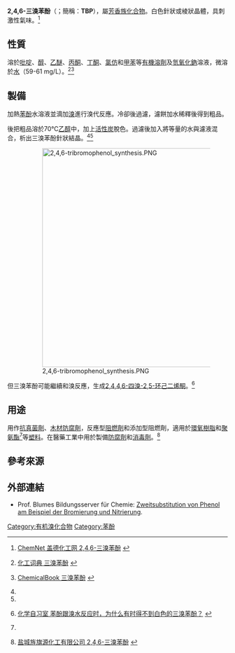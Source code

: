 {{Chembox
| verifiedrevid = 413103589
| Name = 三溴苯酚
| NameEn = 2,4,6-Tribromophenol
| ImageFileL1=2,4,6-Tribromophenol.png
| ImageSizeL1=150px
| ImageFileR1=2,4,6-Tribromophenol-3D-balls.png
| ImageSizeR1=150px
| IUPACName=2,4,6-三溴苯酚
| OtherNames= 2,4,6-三溴苯酚<br>2,4,6,三溴化酚<br>2,4,6-三溴酚<br>對稱三溴酚<br>Tribromophenol<br>2,4,6-TBP<br>TBP<br>Bromol
| Section1={{Chembox Identifiers
| ChemSpiderID_Ref = {{chemspidercite|correct|chemspider}}
| ChemSpiderID = 1438
| KEGG_Ref = {{keggcite|correct|kegg}}
| KEGG = C14454
| InChI = 1/C6H3Br3O/c7-3-1-4(8)6(10)5(9)2-3/h1-2,10H
| InChIKey = BSWWXRFVMJHFBN-UHFFFAOYAF
| ChEMBL_Ref = {{ebicite|correct|EBI}}
| ChEMBL = 220087
| StdInChI_Ref = {{stdinchicite|correct|chemspider}}
| StdInChI = 1S/C6H3Br3O/c7-3-1-4(8)6(10)5(9)2-3/h1-2,10H
| StdInChIKey_Ref = {{stdinchicite|correct|chemspider}}
| StdInChIKey = BSWWXRFVMJHFBN-UHFFFAOYSA-N
| CASNo_Ref = {{cascite|correct|CAS}}
| CASNo=118-79-6
| PubChem=1483
| SMILES = Brc1cc(Br)cc(Br)c1O
}}
| Section2={{Chembox Properties
| C=6
| H=3
| Br=3
| O=1
| Appearance=白色或淡黃色，片狀或針狀晶體<ref name=Gardner>"'''3851''': Tribromophenol" in ''Gardner's Commercially Important Chemicals: Synonyms, Trade Names, and Properties'',  G. W. A. Milne (Editor), ISBN 978-0471735182, page 632</ref>
| Density=
| MeltingPt=95.5℃<ref name=Gardner/>（昇華）<ref name="guidechem" />
| BoilingPt=244℃<ref name="Merck">''[[Merck_Index|Merck Index]]'', 11th Edition, '''9526'''</ref><br>286℃<ref name=Gardner/>
| Solubility=微溶<ref name=Gardner/><br>59-61 mg/L<ref name=Inchem>[http://www.inchem.org/documents/cicads/cicads/cicad66.htm#4.2 Concise International Chemical Assessment Document 66: 2,4,6-Tribromophenol and Other Simple Brominated Phenols], International Programme on Chemical Safety</ref>
  }}
| Section3={{Chembox Hazards
| EUHazardSymbol = {{Chembox EUHazardSymbol|Xn|N}}<ref name=gestis>{{GESTIS|ZVG=24540|CAS=118-79-6|Name=2,4,6-Tribromphenol|Datum=6. August 2010}}</ref><ref name=chemblink>{{zh}}[http://www.chemblink.com/products/118-79-6C.htm chemblink 三溴苯酚]</ref>
| RPhrases = {{R20/22}}, {{R36/37/38}}, {{R51/53}}<ref name=chemblink />
| SPhrases = {{S9}}, {{S26}}, {{S36/37}}, {{S61}}<ref name=chemblink />
| MainHazards=
| FlashPt= 109.7℃<ref name="guidechem">[http://china.guidechem.com/2497/detail.html 2,4,6-三溴苯酚]</ref>
| Autoignition=
| LD50 = 2000 mg/kg（大鼠口服）<ref name=Gardner/>
  }}
}}
'''2,4,6-三溴苯酚'''（{{lang|en|'''2,4,6-Tribromophenol'''}}；簡稱：'''TBP'''），屬[[芳香族化合物|芳香族化合物]]。白色針狀或棱狀晶體，具刺激性氣味。<ref name="ChemNet">{{zh}}[http://china.chemnet.com/product/pclist--2%2C4%2C6%C8%FD%E4%E5%B1%BD%B7%D3--0.html ChemNet 盖德化工网 2,4,6-三溴苯酚] {{Wayback|url=http://china.chemnet.com/product/pclist--2%2C4%2C6%C8%FD%E4%E5%B1%BD%B7%D3--0.html |date=20201104014708 }}</ref>

== 性質 ==

溶於[[吡啶|吡啶]]、[[醇|醇]]、[[乙醚|乙醚]]、[[丙酮|丙酮]]、[[丁酮|丁酮]]、[[氯仿|氯仿]]和[[甲苯|甲苯]]等[[有機溶劑|有機溶劑]]及[[氫氧化鈉|氫氧化鈉]]溶液，微溶於[[水|水]]（59-61 mg/L）。<ref name="化工词典">{{zh}}[http://www.chemyq.com/xz/xz1/2000tmpvp.htm 化工词典 三溴苯酚] {{Wayback|url=http://www.chemyq.com/xz/xz1/2000tmpvp.htm |date=20071229080742 }}</ref><ref name="ChemicalBook">{{zh}}[http://www.chemicalbook.com/ProductChemicalPropertiesCB6852902.htm ChemicalBook 三溴苯酚] {{Wayback|url=http://www.chemicalbook.com/ProductChemicalPropertiesCB6852902.htm |date=20160305065822 }}</ref>

== 製備 ==

加熱[[苯酚|苯酚]]水溶液並滴加[[溴|溴]]進行溴代反應。冷卻後過濾，濾餅加水稀釋後得到粗品。

後把粗品溶於70℃[[乙醇|乙醇]]中，加上[[活性炭|活性炭]]脫色。過濾後加入將等量的水與濾液混合，析出三溴苯酚針狀結晶。<ref name="guidechem" /><ref name="ChemicalBook" />

: [[File:2,4,6-tribromophenol_synthesis.PNG|500px]]

但三溴苯酚可能繼續和溴反應，生成[[四溴环己二烯酮|2,4,4,6-四溴-2,5-环己二烯酮]]。<ref>{{zh}}[http://www.hxzxs.cn/html/2515.html 化学自习室 苯酚跟溴水反应时，为什么有时得不到白色的三溴苯酚？] {{Webarchive|url=https://archive.is/20120802032054/http://www.hxzxs.cn/html/2515.html |date=2012-08-02 }}</ref>
== 用途 ==

用作[[抗真菌劑|抗真菌劑]]、[[木材|木材]][[防腐劑|防腐劑]]，反應型[[阻燃劑|阻燃劑]]和添加型阻燃劑，適用於[[環氧樹脂|環氧樹脂]]和[[聚氨酯|聚氨酯]]<ref name="ChemBK" />等[[塑料|塑料]]。在醫藥工業中用於製備[[防腐劑|防腐劑]]和[[消毒劑|消毒劑]]。<ref>{{zh}}[http://www.huajiachem.com/HJ_08.htm 盐城旌旗源化工有限公司 2,4,6-三溴苯酚] {{Wayback|url=http://www.huajiachem.com/HJ_08.htm |date=20090502124830 }}</ref>

== 參考來源 ==
{{Reflist|2|refs=<ref name=ChemBK>{{Cite web |url = http://www.chembk.com/cn/chem/2,4,6-三溴苯酚 |title = 2,4,6-三溴苯酚(2,4,6-Tribromophenol) 118-79-6 |language = 中文 |accessdate = 2015年5月28日 |archive-date = 2020年11月7日 |archive-url = https://web.archive.org/web/20201107100248/https://www.chembk.com/cn/chem/2,4,6-%e4%b8%89%e6%ba%b4%e8%8b%af%e9%85%9a |dead-url = no }}</ref>}}

== 外部連結 ==

* {{de}}Prof. Blumes Bildungsserver für Chemie: [http://www.chemieunterricht.de/dc2/phenol/subst.htm Zweitsubstitution von Phenol am Beispiel der Bromierung und Nitrierung]{{Wayback|url=http://www.chemieunterricht.de/dc2/phenol/subst.htm |date=20160304095701 }}.

{{芳香族化合物}}

[[Category:有机溴化合物|Category:有机溴化合物]]
[[Category:苯酚|Category:苯酚]]